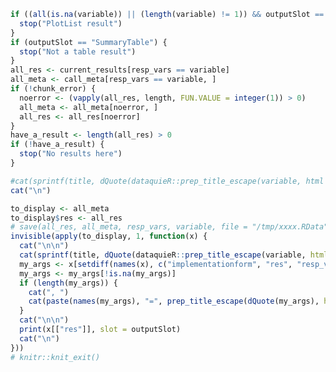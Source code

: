 ```r
if ((all(is.na(variable)) || (length(variable) != 1)) && outputSlot == "SummaryPlotList") {
  stop("PlotList result")
}
if (outputSlot == "SummaryTable") {
  stop("Not a table result")
}
all_res <- current_results[resp_vars == variable]
all_meta <- call_meta[resp_vars == variable, ]
if (!chunk_error) {
  noerror <- (vapply(all_res, length, FUN.VALUE = integer(1)) > 0)
  all_meta <- all_meta[noerror, ]
  all_res <- all_res[noerror]
}
have_a_result <- length(all_res) > 0
if (!have_a_result) {
  stop("No results here")
}
```
```r
#cat(sprintf(title, dQuote(dataquieR::prep_title_escape(variable, html = FALSE))))
cat("\n")
```

```r
to_display <- all_meta
to_display$res <- all_res
# save(all_res, all_meta, resp_vars, variable, file = "/tmp/xxxx.RData")
invisible(apply(to_display, 1, function(x) {
  cat("\n\n")
  cat(sprintf(title, dQuote(dataquieR::prep_title_escape(variable, html = FALSE))))
  my_args <- x[setdiff(names(x), c("implementationform", "res", "resp_vars"))]
  my_args <- my_args[!is.na(my_args)]
  if (length(my_args)) {
    cat(", ")
    cat(paste(names(my_args), "=", prep_title_escape(dQuote(my_args), html = FALSE)), sep = ", ")
  }
  cat("\n\n")
  print(x[["res"]], slot = outputSlot)
  cat("\n")
}))
# knitr::knit_exit()
```

